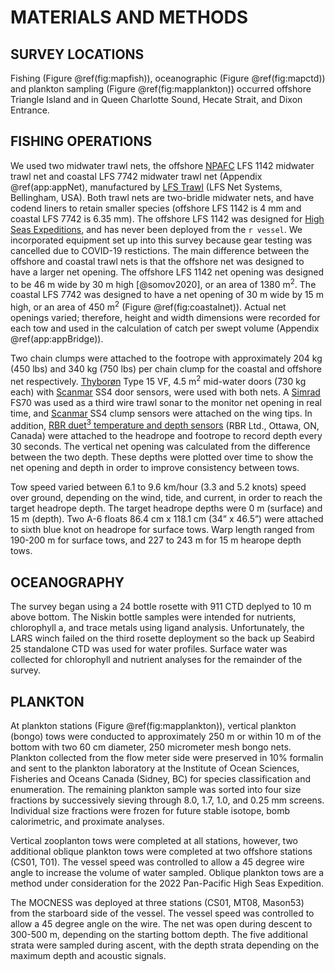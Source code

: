 # MATERIALS AND METHODS

## SURVEY LOCATIONS

Fishing (Figure \@ref(fig:mapfish)), oceanographic (Figure \@ref(fig:mapctd)) and plankton sampling (Figure \@ref(fig:mapplankton)) occurred offshore Triangle Island and in Queen Charlotte Sound, Hecate Strait, and Dixon Entrance. 

## FISHING OPERATIONS

We used two midwater trawl nets, the offshore [NPAFC](https://npafc.org/) LFS 1142 midwater trawl net and coastal LFS 7742 midwater trawl net (Appendix \@ref(app:appNet), manufactured by [LFS Trawl](https://www.lfsinc.com/commericalfishinggear/trawl.htm) (LFS Net Systems, Bellingham, USA). Both trawl nets are two-bridle midwater nets, and have codend liners to retain smaller species (offshore LFS 1142 is 4 mm and coastal LFS 7742 is 6.35 mm). The offshore LFS 1142 was designed for [High Seas Expeditions](https://yearofthesalmon.org/high-seas-expeditions/), and has never been deployed from the `r vessel`. We incorporated equipment set up into this survey because gear testing was cancelled due to COVID-19 restictions. The main difference between the offshore and coastal trawl nets is that the offshore net was designed to have a larger net opening. The offshore LFS 1142 net opening was designed to be 46 m wide by 30 m high [@somov2020], or an area of 1380 m^2^. The coastal LFS 7742 was designed to have a net opening of 30 m wide by 15 m high, or an area of 450 m^2^ (Figure \@ref(fig:coastalnet)). Actual net openings varied; therefore, height and width dimensions were recorded for each tow and used in the calculation of catch per swept volume (Appendix \@ref(app:appBridge)). 

Two chain clumps were attached to the footrope with approximately 204 kg (450 lbs) and 340 kg (750 lbs) per chain clump for the coastal and offshore net respectively. [Thyborøn](https://thyboron-trawldoor.dk/) Type 15 VF, 4.5 m^2^ mid-water doors (730 kg each) with [Scanmar](https://www.scanmar.no/) SS4 door sensors, were used with both nets. A [Simrad](https://www.kongsberg.com/maritime/) FS70 was used as a third wire trawl sonar to the monitor net opening in real time, and [Scanmar](https://www.scanmar.no/) SS4 clump sensors were attached on the wing tips. In addition, [RBR duet^3^ temperature and depth sensors](https://rbr-global.com/products/compact-loggers/rbrduet-td) (RBR Ltd., Ottawa, ON, Canada) were attached to the headrope and footrope to record depth every 30 seconds. The vertical net opening was calculated from the difference between the two depth. These depths were plotted over time to show the net opening and depth in order to improve consistency between tows.

Tow speed varied between 6.1 to 9.6 km/hour (3.3 and 5.2 knots) speed over ground, depending on the wind, tide, and current, in order to reach the target headrope depth. The target headrope depths were 0 m (surface) and 15 m (depth). Two A-6 floats 86.4 cm x 118.1 cm (34" x 46.5") were attached to sixth blue knot on headrope for surface tows. Warp length ranged from 190-200 m for surface tows, and 227 to 243 m for 15 m hearope depth tows.

## OCEANOGRAPHY

The survey began using a 24 bottle rosette with 911 CTD deplyed to 10 m above bottom. The Niskin bottle samples were intended for nutrients, chlorophyll a, and trace metals using ligand analysis. Unfortunately, the LARS winch failed on the third rosette deployment so the back up Seabird 25 standalone CTD was used for water profiles. Surface water was collected for chlorophyll and nutrient analyses for the remainder of the survey.

## PLANKTON

At plankton stations (Figure \@ref(fig:mapplankton)), vertical plankton (bongo) tows were conducted to approximately 250 m or within 10 m of the bottom with two 60 cm diameter, 250 micrometer mesh bongo nets. Plankton collected from the flow meter side were preserved in 10% formalin and sent to the plankton laboratory at the Institute of Ocean Sciences, Fisheries and Oceans Canada (Sidney, BC) for species classification and enumeration.  The remaining plankton sample was sorted into four size fractions by successively sieving through 8.0, 1.7, 1.0, and 0.25 mm screens. Individual size fractions were frozen for future stable isotope, bomb calorimetric, and proximate analyses. 

Vertical zooplanton tows were completed at all stations, however, two additional oblique plankton tows were completed at two offshore stations (CS01, T01). The vessel speed was controlled to allow a 45 degree wire angle to increase the volume of water sampled. Oblique plankton tows are a method under consideration for the 2022 Pan-Pacific High Seas Expedition.

The MOCNESS was deployed at three stations (CS01, MT08, Mason53) from the starboard side of the vessel. The vessel speed was controlled to allow a 45 degree angle on the wire. The net was open during descent to 300-500 m, depending on the starting bottom depth. The five additional strata were sampled during ascent, with the depth strata depending on the maximum depth and acoustic signals.







